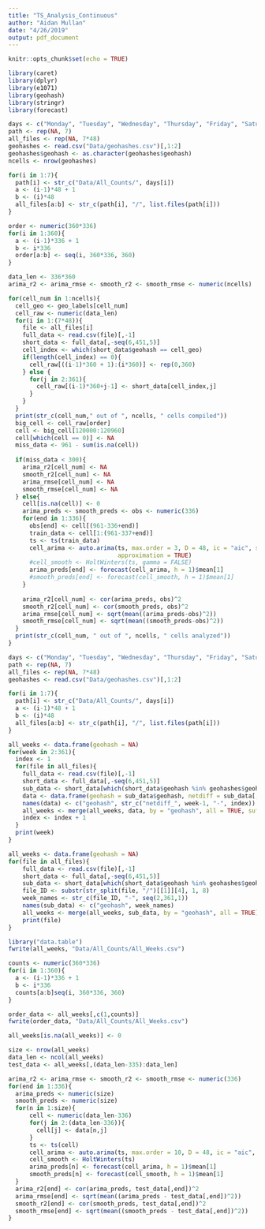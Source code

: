 ```yaml
---
title: "TS_Analysis_Continuous"
author: "Aidan Mullan"
date: "4/26/2019"
output: pdf_document
---
```


```r
knitr::opts_chunk$set(echo = TRUE)
```

```r
library(caret)
library(dplyr)
library(e1071)
library(geohash)
library(stringr)
library(forecast)
```

```r
days <- c("Monday", "Tuesday", "Wednesday", "Thursday", "Friday", "Saturday", "Sunday")
path <- rep(NA, 7)
all_files <- rep(NA, 7*48)
geohashes <- read.csv("Data/geohashes.csv")[,1:2]
geohashes$geohash <- as.character(geohashes$geohash)
ncells <- nrow(geohashes)

for(i in 1:7){
  path[i] <- str_c("Data/All_Counts/", days[i])
  a <- (i-1)*48 + 1
  b <- (i)*48
  all_files[a:b] <- str_c(path[i], "/", list.files(path[i]))
}

order <- numeric(360*336)
for(i in 1:360){
  a <- (i-1)*336 + 1
  b <- i*336
  order[a:b] <- seq(i, 360*336, 360)
}

data_len <- 336*360
arima_r2 <- arima_rmse <- smooth_r2 <- smooth_rmse <- numeric(ncells)

for(cell_num in 1:ncells){
  cell_geo <- geo_labels[cell_num]
  cell_raw <- numeric(data_len)
  for(i in 1:(7*48)){
    file <- all_files[i]
    full_data <- read.csv(file)[,-1]
    short_data <- full_data[,-seq(6,451,5)]
    cell_index <- which(short_data$geohash == cell_geo)
    if(length(cell_index) == 0){
      cell_raw[((i-1)*360 + 1):(i*360)] <- rep(0,360)
    } else {
      for(j in 2:361){
        cell_raw[(i-1)*360+j-1] <- short_data[cell_index,j]
      }
    }
  }
  print(str_c(cell_num," out of ", ncells, " cells compiled"))
  big_cell <- cell_raw[order]
  cell <- big_cell[120000:120960]
  cell[which(cell == 0)] <- NA
  miss_data <- 961 - sum(is.na(cell))
  
  if(miss_data < 300){
    arima_r2[cell_num] <- NA
    smooth_r2[cell_num] <- NA
    arima_rmse[cell_num] <- NA
    smooth_rmse[cell_num] <- NA
  } else{
    cell[is.na(cell)] <- 0
    arima_preds <- smooth_preds <- obs <- numeric(336)
    for(end in 1:336){
      obs[end] <- cell[(961-336+end)]
      train_data <- cell[1:(961-337+end)]
      ts <- ts(train_data)
      cell_arima <- auto.arima(ts, max.order = 3, D = 48, ic = "aic", stepwise = TRUE,
                               approximation = TRUE)
      #cell_smooth <- HoltWinters(ts, gamma = FALSE)
      arima_preds[end] <- forecast(cell_arima, h = 1)$mean[1]
      #smooth_preds[end] <- forecast(cell_smooth, h = 1)$mean[1]
    }
  
    arima_r2[cell_num] <- cor(arima_preds, obs)^2
    smooth_r2[cell_num] <- cor(smooth_preds, obs)^2
    arima_rmse[cell_num] <- sqrt(mean((arima_preds-obs)^2))
    smooth_rmse[cell_num] <- sqrt(mean((smooth_preds-obs)^2))
  }
  print(str_c(cell_num, " out of ", ncells, " cells analyzed"))
}
```



```r
days <- c("Monday", "Tuesday", "Wednesday", "Thursday", "Friday", "Saturday", "Sunday")
path <- rep(NA, 7)
all_files <- rep(NA, 7*48)
geohashes <- read.csv("Data/geohashes.csv")[,1:2]

for(i in 1:7){
  path[i] <- str_c("Data/All_Counts/", days[i])
  a <- (i-1)*48 + 1
  b <- (i)*48
  all_files[a:b] <- str_c(path[i], "/", list.files(path[i]))
}

all_weeks <- data.frame(geohash = NA)
for(week in 2:361){
  index <- 1
  for(file in all_files){
    full_data <- read.csv(file)[,-1]
    short_data <- full_data[,-seq(6,451,5)]
    sub_data <- short_data[which(short_data$geohash %in% geohashes$geohash),]
    data <- data.frame(geohash = sub_data$geohash, netdiff = sub_data[,week])
    names(data) <- c("geohash", str_c("netdiff_", week-1, "-", index))
    all_weeks <- merge(all_weeks, data, by = "geohash", all = TRUE, suffixes = week-1, no.dups = TRUE)
    index <- index + 1
  }
  print(week)
}

all_weeks <- data.frame(geohash = NA)
for(file in all_files){
    full_data <- read.csv(file)[,-1]
    short_data <- full_data[,-seq(6,451,5)]
    sub_data <- short_data[which(short_data$geohash %in% geohashes$geohash),]
    file_ID <- substr(str_split(file, "/")[[1]][4], 1, 8)
    week_names <- str_c(file_ID, "-", seq(2,361,1))
    names(sub_data) <- c("geohash", week_names)
    all_weeks <- merge(all_weeks, sub_data, by = "geohash", all = TRUE)[!duplicated(all_weeks),]
    print(file)
}

library("data.table")
fwrite(all_weeks, "Data/All_Counts/All_Weeks.csv")

counts <- numeric(360*336)
for(i in 1:360){
  a <- (i-1)*336 + 1
  b <- i*336
  counts[a:b]seq(i, 360*336, 360)
}

order_data <- all_weeks[,c(1,counts)]
fwrite(order_data, "Data/All_Counts/All_Weeks.csv")

```



```r
all_weeks[is.na(all_weeks)] <- 0

size <- nrow(all_weeks)
data_len <- ncol(all_weeks)
test_data <- all_weeks[,(data_len-335):data_len]

arima_r2 <- arima_rmse <- smooth_r2 <- smooth_rmse <- numeric(336)
for(end in 1:336){
  arima_preds <- numeric(size)
  smooth_preds <- numeric(size)
  for(n in 1:size){
      cell <- numeric(data_len-336)
      for(j in 2:(data_len-336)){
        cell[j] <- data[n,j]
      }
      ts <- ts(cell)
      cell_arima <- auto.arima(ts, max.order = 10, D = 48, ic = "aic", stepwise = TRUE)
      cell_smooth <- HoltWinters(ts)
      arima_preds[n] <- forecast(cell_arima, h = 1)$mean[1]
      smooth_preds[n] <- forecast(cell_smooth, h = 1)$mean[1]
  }
  arima_r2[end] <- cor(arima_preds, test_data[,end])^2
  arima_rmse[end] <- sqrt(mean((arima_preds - test_data[,end])^2))
  smooth_r2[end] <- cor(smooth_preds, test_data[,end])^2
  smooth_rmse[end] <- sqrt(mean((smooth_preds - test_data[,end])^2))
}
```


